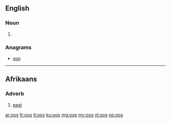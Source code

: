 {{also|OOS}}
==English==

===Noun===
{{head|en|plural}}

# {{plural of|oo|lang=en}}

===Anagrams===
* [[soo#English|soo]]

----
==Afrikaans==

===Adverb===
{{head|af|adverb}}

# [[east]]

[[ar:oos]]
[[fr:oos]]
[[it:oos]]
[[ku:oos]]
[[mg:oos]]
[[my:oos]]
[[nl:oos]]
[[no:oos]]